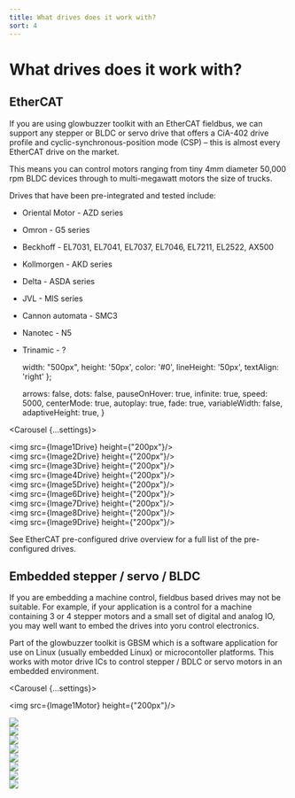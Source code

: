 ```yaml
---
title: What drives does it work with?
sort: 4
---
```






# What drives does it work with?

## EtherCAT
If you are using glowbuzzer toolkit with an EtherCAT fieldbus, we can support any stepper or BLDC or servo drive that offers a CiA-402 drive profile and cyclic-synchronous-position mode (CSP) – this is almost every EtherCAT drive on the market.

This means you can control motors ranging from tiny 4mm diameter 50,000 rpm BLDC devices through to multi-megawatt motors the size of trucks.

Drives that have been pre-integrated and tested include:

* Oriental Motor - AZD series
* Omron - G5 series
* Beckhoff - EL7031, EL7041, EL7037, EL7046, EL7211, EL2522, AX500
* Kollmorgen - AKD series
* Delta - ASDA series
* JVL - MIS series
* Cannon automata - SMC3
* Nanotec - N5
* Trinamic - ?






    width: "500px",
    height: '50px',
    color: '#0',
    lineHeight: '50px',
    textAlign: 'right'
};


    arrows: false,
    dots: false,
    pauseOnHover: true,
    infinite: true,
    speed: 5000,
    centerMode: true,
    autoplay: true,
    fade: true,
    variableWidth: false,
    adaptiveHeight: true,
}


<Carousel {...settings}>
    <div style={carouselContentStyle}>
        <img src={Image1Drive} height={"200px"}/>
    </div>
    <div>
        <img src={Image2Drive} height={"200px"}/>
    </div>
    <div>
        <img src={Image3Drive} height={"200px"}/>
    </div>
    <div>
        <img src={Image4Drive} height={"200px"}/>
    </div>
    <div>
        <img src={Image5Drive} height={"200px"}/>
    </div>
    <div>
        <img src={Image6Drive} height={"200px"}/>
    </div>
    <div>
        <img src={Image7Drive} height={"200px"}/>
    </div>
    <div>
        <img src={Image8Drive} height={"200px"}/>
    </div>
    <div>
        <img src={Image9Drive} height={"200px"}/>
    </div>
</Carousel>

See <Link to="/docs/gbem/drive_support_overview">EtherCAT pre-configured drive overview</Link> for a full list of the pre-configured drives.




## Embedded stepper / servo / BLDC

If you are embedding a machine control, fieldbus based drives may not be suitable. For example, if your application is a control for a machine containing 3 or 4 stepper motors and a small set of digital and analog IO, you may well want to embed the drives into yoru control electronics.

Part of the glowbuzzer toolkit is GBSM which is a software application for use on Linux (usually embedded Linux) or microcontoller platforms. This works with motor drive ICs to control stepper / BDLC or servo motors in an embedded environment.


<Carousel {...settings}>
    <div style={carouselContentStyle}>
    <img src={Image1Motor} height={"200px"}/>
</div>
    <div>
    <img src={Image2Motor} height={"200px"}/>
</div>
    <div>
    <img src={Image3Motor} height={"200px"}/>
</div>
    <div>
    <img src={Image4Motor} height={"200px"}/>
</div>
    <div>
    <img src={Image5Motor} height={"200px"}/>
</div>
    <div>
    <img src={Image6Motor} height={"200px"}/>
</div>
    <div>
    <img src={Image7Motor} height={"200px"}/>
</div>
    <div>
    <img src={Image8Motor} height={"200px"}/>
</div>
    <div>
    <img src={Image9Motor} height={"200px"}/>
</div>
</Carousel>